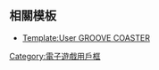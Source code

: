 {{userbox-2
  |border-c = #a2f3ff
  |border-s = 2
  |id1-c    = #006881
  |id1-s    = 13
  |id1-fc   = #66ffcc
  |id1-lh   = 1
  |id2-c    = #006881
  |id2-s    = 18
  |id2-fc   = #66ffcc
  |info-c   = #12b28c
  |info-s   = 9
  |info-fc  = #ffffff
  |id1      = 最終<br>奥義
  |id2      = 背
  |info     = 這個用戶崇尚[[GROOVE COASTER|{{font|color=#92ffdb|'''{{lang|ja|「最終奥義！背面グルーヴ！」}}'''}}]]。
}}
<includeonly>[[Category:喜歡玩GROOVE COASTER的維基人|{{PAGENAME}}]]</includeonly>
<noinclude>{{brClear}}
==相關模板==
* [[Template:User GROOVE COASTER]]
{{DEFAULTSORT:GROOVE COASTER}}
[[Category:喜歡玩GROOVE COASTER的維基人| ]]
[[Category:電子遊戲用戶框]]
</noinclude>